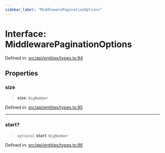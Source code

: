 ```yaml
---
sidebar_label: "MiddlewarePaginationOptions"
---
```


# Interface: MiddlewarePaginationOptions

Defined in: [src/api/entities/types.ts:94](https://github.com/PolymeshAssociation/polymesh-sdk/blob/bee6a2fe7a8ce5db42a6982e793782182cde2153/src/api/entities/types.ts#L94)

## Properties

### size

> **size**: `BigNumber`

Defined in: [src/api/entities/types.ts:95](https://github.com/PolymeshAssociation/polymesh-sdk/blob/bee6a2fe7a8ce5db42a6982e793782182cde2153/src/api/entities/types.ts#L95)

***

### start?

> `optional` **start**: `BigNumber`

Defined in: [src/api/entities/types.ts:96](https://github.com/PolymeshAssociation/polymesh-sdk/blob/bee6a2fe7a8ce5db42a6982e793782182cde2153/src/api/entities/types.ts#L96)

